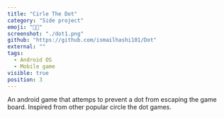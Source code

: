 ```yaml
---
title: "Cirle The Dot"
category: "Side project"
emoji: "👨‍💼"
screenshot: "./dot1.png"
github: "https://github.com/ismailhashi101/Dot"
external: ""
tags:
  - Android OS
  - Mobile game
visible: true
position: 3
---
```


An android game that attemps to prevent a dot from escaping the game board. Inspired from other popular circle the dot games.
